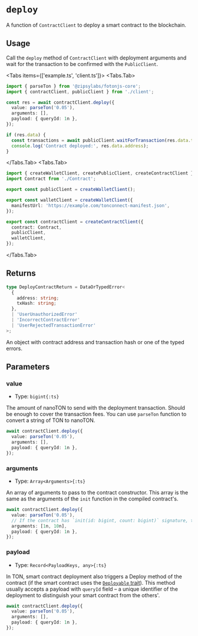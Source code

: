 
# `deploy`

A function of `ContractClient` to deploy a smart contract to the blockchain.

## Usage

Call the `deploy` method of `ContractClient` with deployment arguments and wait for the transaction to be confirmed with the `PublicClient`.

<Tabs items={['example.ts', 'client.ts']}>
<Tabs.Tab>
```ts
import { parseTon } from '@zipsylabs/fotonjs-core';
import { contractClient, publicClient } from './client';

const res = await contractClient.deploy({
  value: parseTon('0.05'),
  arguments: [],
  payload: { queryId: 1n },
});

if (res.data) {
  const transactions = await publicClient.waitForTransaction(res.data.txHash);
  console.log('Contract deployed:', res.data.address);
}
```
</Tabs.Tab>
<Tabs.Tab>
```ts
import { createWalletClient, createPublicClient, createContractClient } from '@zipsylabs/fotonjs-core';
import Contract from './Contract';

export const publicClient = createWalletClient();

export const walletClient = createWalletClient({
  manifestUrl: 'https://example.com/tonconnect-manifest.json',
});

export const contractClient = createContractClient({
  contract: Contract,
  publicClient,
  walletClient,
});
```
</Tabs.Tab>
</Tabs>

## Returns

```ts
type DeployContractReturn = DataOrTypedError<
  {
    address: string;
    txHash: string;
  },
  | 'UserUnauthorizedError'
  | 'IncorrectContractError'
  | 'UserRejectedTransactionError'
>;
 ```

An object with contract address and transaction hash or one of the typed errors.

## Parameters

### value
- Type: `bigint{:ts}`

The amount of nanoTON to send with the deployment transaction. Should be enough to cover the transaction fees.
You can use `parseTon` function to convert a string of TON to nanoTON.

```ts {2}
await contractClient.deploy({
  value: parseTon('0.05'),
  arguments: [],
  payload: { queryId: 1n },
});
```

### arguments
- Type: `Array<Arguments>{:ts}`

An array of arguments to pass to the contract constructor. This array is the same as the arguments of the `init`
function in the compiled contract's.

```ts {3-4}
await contractClient.deploy({
  value: parseTon('0.05'),
  // If the contract has `init(id: bigint, count: bigint)` signature, the arguments could be:
  arguments: [1n, 10n],
  payload: { queryId: 1n },
});
```

### payload
- Type: `Record<PayloadKeys, any>{:ts}`

In TON, smart contract deployment also triggers a Deploy method of the contract
(if the smart contract uses the [`Deployable` trait](https://tact-by-example.org/01-the-deployable-trait)).
This method usually accepts a payload with `queryId` field – a unique identifier of the deployment to distinguish your smart contract from the others'.

```ts {4}
await contractClient.deploy({
  value: parseTon('0.05'),
  arguments: [],
  payload: { queryId: 1n },
});
```
